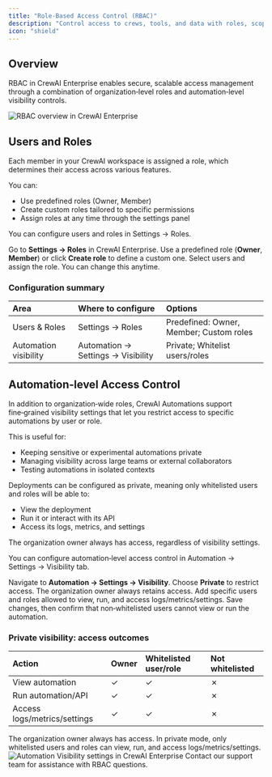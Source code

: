 ```yaml
---
title: "Role-Based Access Control (RBAC)"
description: "Control access to crews, tools, and data with roles, scopes, and granular permissions."
icon: "shield"
---
```


## Overview

RBAC in CrewAI Enterprise enables secure, scalable access management through a combination of organization‑level roles and automation‑level visibility controls.

<Frame>
  <img src="/images/enterprise/users_and_roles.png" alt="RBAC overview in CrewAI Enterprise" />
  
</Frame>

## Users and Roles

Each member in your CrewAI workspace is assigned a role, which determines their access across various features. 

You can:

- Use predefined roles (Owner, Member)
- Create custom roles tailored to specific permissions
- Assign roles at any time through the settings panel

You can configure users and roles in Settings → Roles.

<Steps>
  <Step title="Open Roles settings">
    Go to <b>Settings → Roles</b> in CrewAI Enterprise.
  </Step>
  <Step title="Choose a role type">
    Use a predefined role (<b>Owner</b>, <b>Member</b>) or click <b>Create role</b> to define a custom one.
  </Step>
  <Step title="Assign to members">
    Select users and assign the role. You can change this anytime.
  </Step>
</Steps>

### Configuration summary

| Area | Where to configure | Options |
|:---|:---|:---|
| Users & Roles | Settings → Roles | Predefined: Owner, Member; Custom roles |
| Automation visibility | Automation → Settings → Visibility | Private; Whitelist users/roles |

## Automation‑level Access Control

In addition to organization‑wide roles, CrewAI Automations support fine‑grained visibility settings that let you restrict access to specific automations by user or role.

This is useful for:

- Keeping sensitive or experimental automations private
- Managing visibility across large teams or external collaborators
- Testing automations in isolated contexts

Deployments can be configured as private, meaning only whitelisted users and roles will be able to:

- View the deployment
- Run it or interact with its API
- Access its logs, metrics, and settings

The organization owner always has access, regardless of visibility settings.

You can configure automation‑level access control in Automation → Settings → Visibility tab.

<Steps>
  <Step title="Open Visibility tab">
    Navigate to <b>Automation → Settings → Visibility</b>.
  </Step>
  <Step title="Set visibility">
    Choose <b>Private</b> to restrict access. The organization owner always retains access.
  </Step>
  <Step title="Whitelist access">
    Add specific users and roles allowed to view, run, and access logs/metrics/settings.
  </Step>
  <Step title="Save and verify">
    Save changes, then confirm that non‑whitelisted users cannot view or run the automation.
  </Step>
</Steps>

### Private visibility: access outcomes

| Action | Owner | Whitelisted user/role | Not whitelisted |
|:---|:---|:---|:---|
| View automation | ✓ | ✓ | ✗ |
| Run automation/API | ✓ | ✓ | ✗ |
| Access logs/metrics/settings | ✓ | ✓ | ✗ |

<Tip>
The organization owner always has access. In private mode, only whitelisted users and roles can view, run, and access logs/metrics/settings.
</Tip>

<Frame>
  <img src="/images/enterprise/visibility.png" alt="Automation Visibility settings in CrewAI Enterprise" />
  
</Frame>

<Card title="Need Help?" icon="headset" href="mailto:support@crewai.com">
  Contact our support team for assistance with RBAC questions.
</Card>


